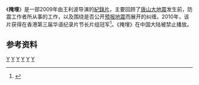 {{Otheruses
|subject=2009年的中國紀錄片
|other=垃圾處理的方式
|堆填
}}
{{Infobox Film
| name           = '''掩埋'''
| original_name  =  Buried
| image          = Yanmai 2009.jpg
| image_size     = 280px
| caption        = 电影海报
| director       = [[王利波|王利波]]
| producer       = 王利波
| writer         = 
| starring       = 
| music          = 
| cinematography =  	王利波、彭建、李宪伟
| editing        = 王利波
| production_company =  
| distributor    = {{flagicon|China}} 
| released       = 2009年
| runtime        = 100分钟
| country        = {{中國大陸電影產地}} 
| awards         = 中国纪录片交流周优秀纪录片奖、第三届华语纪录片节长片组冠军
| language       = [[普通話|普通話]] 
| budget         = 
| gross          =
| website        = 
| imdb_id        = 
}}
《'''掩埋'''》是一部2009年由王利波导演的[[紀錄片|紀錄片]]，主要回顾了[[唐山大地震|唐山大地震]]发生前，防震工作者所从事的工作，以及围绕是否公开[[地震預測|预报地震]]而展开的纠缠。2010年，该片获得在香港第三届华语纪录片节长片组冠军<ref>{{cite news|author=梁珍|title=真相不能掩埋 大陸禁片香港獲獎|url=http://www.epochweekly.com/b5/182/8190.htm|publisher=[[新紀元|新紀元]]|date=2010-07-08|accessdate=2016-01-06|language=zh-tw|archive-date=2019-12-02|archive-url=https://web.archive.org/web/20191202212803/https://www.epochweekly.com/b5/182/8190.htm|dead-url=no}}</ref>。《掩埋》在中国大陆被禁止播放。

==参考资料==

{{Reflist}}

{{中国电影小作品}}
[[Category:2009年中国电影作品|Y]]
[[Category:2000年代災難片|Y]]
[[Category:2000年代中国电影纪录片|Y]]
[[Category:關於災害的紀錄片|Y]]
[[Category:中國災難片|Y]]
[[Category:地震題材電影|Y]]